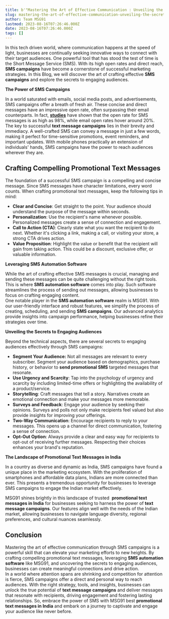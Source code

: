 ```yaml
---
title: b'"Mastering the Art of Effective Communication : Unveiling the Secrets to Successful SMS Campaigns for Engaging Audiences"'
slug: mastering-the-art-of-effective-communication-unveiling-the-secrets-to-successful-sms-campaigns-for-engaging-audiences
author: Team MSG91
lastmod: 2023-08-16T07:26:46.000Z
date: 2023-08-16T07:26:46.000Z
tags: []
---
```


In this tech driven world, where communication happens at the speed of light, businesses are continually seeking innovative ways to connect with their target audiences. One powerful tool that has stood the test of time is the Short Message Service (SMS). With its high open rates and direct reach, **SMS campaigns** have become a cornerstone of successful marketing strategies. In this Blog, we will discover the art of crafting effective **SMS campaigns** and explore the secrets to engaging audiences.

**The Power of SMS Campaigns**  
  
In a world saturated with emails, social media posts, and advertisements, SMS campaigns offer a breath of fresh air. These concise and direct messages have an impressive open rate, often surpassing their email counterparts. In fact, [**studies**](https://www.gartner.com/en/digital-markets/insights/the-future-of-sales-follow-ups-text-messages) have shown that the open rate for SMS messages is as high as 98%, while email open rates hover around 20%.  
The key to successful **text message campaigns** lies in their brevity and immediacy. A well-crafted SMS can convey a message in just a few words, making it perfect for time-sensitive promotions, event reminders, and important updates. With mobile phones practically an extension of individuals' hands, SMS campaigns have the power to reach audiences wherever they are.

**Crafting Compelling Promotional Text Messages**
-------------------------------------------------

The foundation of a successful SMS campaign is a compelling and concise message. Since SMS messages have character limitations, every word counts. When crafting promotional text messages, keep the following tips in mind:

* **Clear and Concise**: Get straight to the point. Your audience should understand the purpose of the message within seconds.
* **Personalization**: Use the recipient's name whenever possible. Personalized messages create a sense of connection and engagement.
* **Call to Action (CTA)**: Clearly state what you want the recipient to do next. Whether it's clicking a link, making a call, or visiting your store, a strong CTA drives action.
* **Value Proposition**: Highlight the value or benefit that the recipient will gain from taking action. This could be a discount, exclusive offer, or valuable information.

**Leveraging SMS Automation Software**

While the art of crafting effective SMS messages is crucial, managing and sending these messages can be quite challenging without the right tools. This is where **SMS automation software** comes into play. Such software streamlines the process of sending out messages, allowing businesses to focus on crafting engaging content.  
One notable player in the **SMS automation software** realm is MSG91. With our user-friendly interface and robust features, we simplify the process of creating, scheduling, and sending **SMS campaigns**. Our advanced analytics provide insights into campaign performance, helping businesses refine their strategies over time.

**Unveiling the Secrets to Engaging Audiences**

Beyond the technical aspects, there are several secrets to engaging audiences effectively through SMS campaigns:

* **Segment Your Audience:** Not all messages are relevant to every subscriber. Segment your audience based on demographics, purchase history, or behavior to **send promotional SMS** targeted messages that resonate.
* **Use Urgency and Scarcity**: Tap into the psychology of urgency and scarcity by including limited-time offers or highlighting the availability of a product/service.
* **Storytelling**: Craft messages that tell a story. Narratives create an emotional connection and make your messages more memorable.
* **Surveys and Feedback**: Engage your audience by seeking their opinions. Surveys and polls not only make recipients feel valued but also provide insights for improving your offerings.
* **Two-Way Communication**: Encourage recipients to reply to your messages. This opens up a channel for direct communication, fostering a sense of connection.
* **Opt-Out Option**: Always provide a clear and easy way for recipients to opt-out of receiving further messages. Respecting their choices enhances your brand's reputation.

**The Landscape of Promotional Text Messages in India**

In a country as diverse and dynamic as India, SMS campaigns have found a unique place in the marketing ecosystem. With the proliferation of smartphones and affordable data plans, Indians are more connected than ever. This presents a tremendous opportunity for businesses to leverage SMS campaigns to engage the Indian market effectively.

MSG91 shines brightly in this landscape of trusted  **promotional text messages in India** for businesses seeking to harness the power of **text message campaigns**. Our features align well with the needs of the Indian market, allowing businesses to navigate language diversity, regional preferences, and cultural nuances seamlessly.

Conclusion
----------

Mastering the art of effective communication through SMS campaigns is a powerful skill that can elevate your marketing efforts to new heights. By crafting compelling promotional text messages, leveraging **SMS automation software** like MSG91, and uncovering the secrets to engaging audiences, businesses can create meaningful connections and drive action.  
In a world where attention spans are shrinking and competition for attention is fierce, SMS campaigns offer a direct and personal way to reach audiences. With the right strategy, tools, and insights, businesses can unlock the true potential of **text message campaigns** and deliver messages that resonate with recipients, driving engagement and fostering lasting relationships. So, embrace the power of SMS with MSG91 best **promotional text messages in India** and embark on a journey to captivate and engage your audience like never before.

  


  


